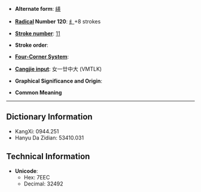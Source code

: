 * '''Alternate form''': [[緓]]

* '''[[Wiktionary:Chinese radical index| Radical]] Number 120''': [[Wiktionary:Chinese radical index 纟|纟]]+8 strokes

* '''[[Wiktionary:Chinese total strokes index|Stroke number]]''': [[Wiktionary:Chinese total strokes index 11|11]]

* '''Stroke order''': 

* '''[[Wiktionary:Chinese four corner index|Four-Corner System]]''': 

* '''[[Wiktionary:Chinese Cangjie index|Cangjie input]]''': 女一廿中大 (VMTLK)

* '''Graphical Significance and Origin''': 

* '''Common Meaning'''

----

== Dictionary Information ==

* KangXi: 0944.251
* Hanyu Da Zidian: 53410.031

== Technical Information ==

* '''Unicode''':
** Hex: 7EEC
** Decimal: 32492